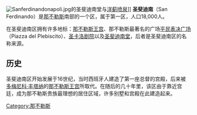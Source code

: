[[Image:Sanferdinandonapoli.jpg|thumb]]的圣斐迪南堂与[[洋蓟喷泉|洋蓟喷泉]]]]
'''圣斐迪南'''（San Ferdinando）是[[那不勒斯|那不勒斯]]南部的一个区，属于第一区，人口18,000人。

在圣斐迪南区拥有许多地标：[[那不勒斯王宫|那不勒斯王宫]]、那不勒斯最著名的广场[[平民表决广场|平民表决广场]]（Piazza del Plebiscito）、[[圣卡洛剧院|圣卡洛剧院]]以及[[圣斐迪南堂_(那不勒斯)|圣斐迪南堂]]，后者是圣斐迪南区的名称来源。 

==历史==
圣斐迪南区开始发展于16世纪，当时西班牙人建造了第一座总督的宫殿，后来被[[多梅尼科·丰塔纳|多梅尼科·丰塔纳]]的[[那不勒斯王宫|那不勒斯王宫]]所取代。在随后的几十年里，该区由于靠近宫廷，成为那不勒斯贵族最理想的居住区域，许多别墅和宫殿在此建造起来。

[[Category:那不勒斯|Category:那不勒斯]]